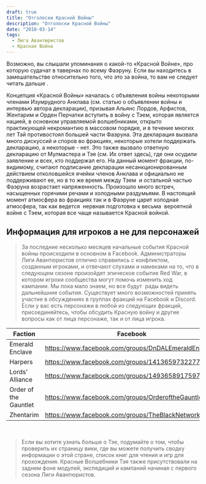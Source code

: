 ```yaml
---
draft: true
title: "Отголоски Красной Войны"
description: "Отголоски Красной Войны"
date: "2018-03-14"
tags:
  - Лига Авантюристов
  - Красная Война
---
```


Возможно, вы слышали упоминания о какой-то «Красной Войне», про которую судачат в тавернах по всему Фаэруну. Если вы находитесь в замешательстве относительно того, что это за война, то вам не следует читать дальше .

Концепция «Красной Войны» началась с объявления войны некоторыми членами Изумрудного Анклава (см. статью о объявлении войны и интервью автора декларации), призывая Альянс Лордов, Арфистов, Жентарим и Орден Перчатки вступить в войну с Тэем, которая является нацией, в основном управляемой волшебниками, открыто практикующей некромантию в массовом порядке, и в течение многих лет Тэй противостоял большей части Фаэруна. Эта декларация вызвала много дискуссий и споров во фракциях, некоторые хотели поддержать декларацию, а некоторые - нет. Это также вызвало ответную декларацию от Мулмастера и Тэя (см. Их ответ здесь), где они осудили заявление и всех, кто поддержал его. На данный момент фракции, по-видимому, считают подписание декларации несанкционированным действием отколовшейся ячейки членов Анклава и официально не поддерживают ее, но в то же время между Тэем  и остальной частью Фаэруна возрастает напряженность. Произошло много встреч, насыщенных горячими речами и холодными раздумьями. В настоящий момент атмосфера во фракциях так и в Фаэруне царит холодная атмосфера, так как ведется  нервная подготовка к весьма  вероятной войне с Тэем, которая все чаще называется Красной войной.

## Информация для игроков а не для персонажей

> За последние несколько месяцев начальные события Красной войны происходили в основном в Facebook. Администраторы Лиги Авантюристов отлично справились с конфликтом, созданным игроками, и отвечают слухами и намеками на то, что в следующем сезоне произойдет эпическое событие Red War, в котором игроки сообщества могут помочь изменить ход кампании. Мы пока мало знаем, но все будут  рады видеть дальнейшние события. Существует много возможностей принять участие в обсуждениях в группах фракций на Facebook и Discord. Если у вас есть персонажи в любой из следующих фракций, присоединяйтесь, чтобы обсудить Красную войну и другие вопросы как от лица персонаже, так и от лица игрока.

| Faction               | Facebook                                             | Discord                    |
| --------------------- | ---------------------------------------------------- | -------------------------- |
| Emerald Enclave       | https://www.facebook.com/groups/DnDALEmeraldEnclave/ | https://discord.gg/ZX5nKAs |
| Harpers               | https://www.facebook.com/groups/141365973227765/     | https://discord.gg/BMmJXVx |
| Lords’ Alliance       | https://www.facebook.com/groups/1493658917597511/    | https://discord.gg/7dEd67R |
| Order of the Gauntlet | https://www.facebook.com/groups/OrderoftheGauntlet/  | https://discord.gg/FESKaY2 |
| Zhentarim             | https://www.facebook.com/groups/TheBlackNetworkDDAL/ | https://discord.gg/uKhEWAj |

 

> Если вы хотите узнать больше о Тэе, подумайте о том, чтобы проверить их страницу вики, где вы можете получить сводку информации о этой стране, список книг для чтения и игр для прохождения. Красные Волшебники Тэя также присутствовали на заднем фоне модулей, экспедиций и кампаний начиная с первого сезона Лиги Авантюристов.
